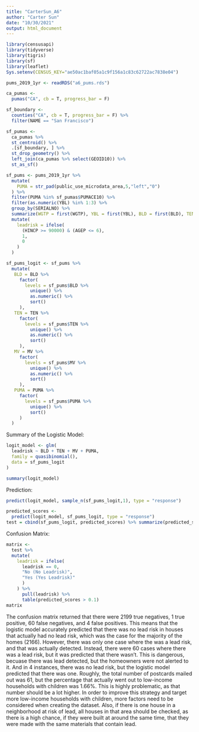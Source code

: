 ```yaml
---
title: "CarterSun_A6"
author: "Carter Sun"
date: "10/30/2021"
output: html_document
---
```


```r
library(censusapi)
library(tidyverse)
library(tigris)
library(sf)
library(leaflet)
Sys.setenv(CENSUS_KEY="ae50ac1baf05a1c9f156a1c83c62722ac7838e04")

```

```r
pums_2019_1yr <- readRDS("a6_pums.rds")

ca_pumas <-
  pumas("CA", cb = T, progress_bar = F)

sf_boundary <-
  counties("CA", cb = T, progress_bar = F) %>% 
  filter(NAME == "San Francisco")

sf_pumas <-
  ca_pumas %>% 
  st_centroid() %>% 
  .[sf_boundary, ] %>% 
  st_drop_geometry() %>% 
  left_join(ca_pumas %>% select(GEOID10)) %>% 
  st_as_sf()
```
```r
sf_pums <- pums_2019_1yr %>% 
  mutate(
    PUMA = str_pad(public_use_microdata_area,5,"left","0")
  ) %>% 
  filter(PUMA %in% sf_pumas$PUMACE10) %>% 
  filter(as.numeric(YBL) %in% 1:3) %>% 
  group_by(SERIALNO) %>% 
  summarize(WGTP = first(WGTP), YBL = first(YBL), BLD = first(BLD), TEN = first(TEN), MV = first(MV), AGEP = min(AGEP), HINCP = first(HINCP), PUMA = first(PUMA)) %>% 
  mutate(
    leadrisk = ifelse(
      (HINCP >= 90000) & (AGEP <= 6),
      1,
      0
    )
  )
```

```r
sf_pums_logit <- sf_pums %>% 
  mutate(
   BLD = BLD %>% 
     factor(
       levels = sf_pums$BLD %>% 
         unique() %>% 
         as.numeric() %>% 
         sort()
     ),
   TEN = TEN %>% 
     factor(
       levels = sf_pums$TEN %>% 
         unique() %>% 
         as.numeric() %>% 
         sort()
     ),
   MV = MV %>% 
     factor(
       levels = sf_pums$MV %>% 
         unique() %>% 
         as.numeric() %>% 
         sort()
     ),
   PUMA = PUMA %>% 
     factor(
       levels = sf_pums$PUMA %>% 
         unique() %>% 
         sort()
     )
  )
```
Summary of the Logistic Model:
```r
logit_model <- glm(
  leadrisk ~ BLD + TEN + MV + PUMA,
  family = quasibinomial(),
  data = sf_pums_logit
)

summary(logit_model)

```
Prediction:
```r
predict(logit_model, sample_n(sf_pums_logit,1), type = "response")
```

```r
predicted_scores <-
  predict(logit_model, sf_pums_logit, type = "response")
test = cbind(sf_pums_logit, predicted_scores) %>% summarize(predicted_scores, leadrisk)
```
Confusion Matrix:
```r
matrix <-
  test %>% 
  mutate(
    leadrisk = ifelse(
      leadrisk == 0,
      "No (No Leadrisk)",
      "Yes (Yes Leadrisk)"
      )
    ) %>% 
      pull(leadrisk) %>% 
      table(predicted_scores > 0.1)
matrix
```

The confusion matrix returned that there were 2199 true negatives, 1 true positive, 60 false negatives, and 4 false positives. This means that the logistic model accurately predicted that there was no lead risk in houses that actually had no lead risk, which was the case for the majority of the homes (2166). However, there was only one case where the was a lead risk, and that was actually detected. Instead, there were 60 cases where there was a lead risk, but it was predicted that there wasn't. This is dangerous, becuase there was lead detected, but the homeowners were not alerted to it. And in 4 instances, there was no lead risk, but the logistic model predicted that there was one. Roughly, the total number of postcards mailed out was 61, but the percentage that actually went out to low-income households with children was 1.66%. This is highly problematic, as that number should be a lot higher. In order to improve this strategy and target more low-income households with children, more factors need to be considered when creating the dataset. Also, if there is one house in a neighborhood at risk of lead, all houses in that area should be checked, as there is a high chance, if they were built at around the same time, that they were made with the same materials that contain lead.

